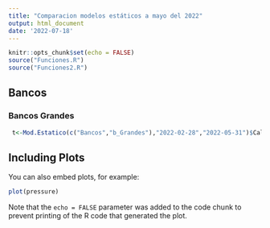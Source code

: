 ---
title: "Comparacion modelos estáticos a mayo del 2022"
output: html_document
date: '2022-07-18'
---

```{r setup, include=FALSE}
knitr::opts_chunk$set(echo = FALSE)
source("Funciones.R")
source("Funciones2.R")
```

## Bancos {.tabset}
### Bancos Grandes 



```{r}
 t<-Mod.Estatico(c("Bancos","b_Grandes"),"2022-02-28","2022-05-31")$Calificaciones

```

## Including Plots

You can also embed plots, for example:

```{r pressure, echo=FALSE}
plot(pressure)
```

Note that the `echo = FALSE` parameter was added to the code chunk to prevent printing of the R code that generated the plot.
